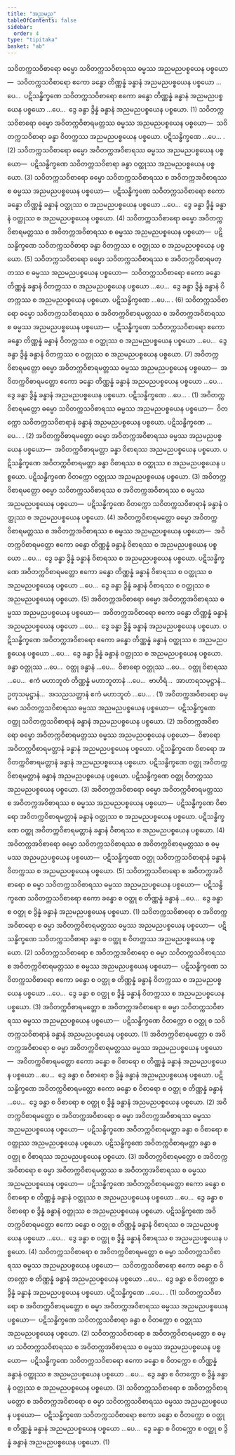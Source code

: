 ```yaml
---
title: "အညမည"
tableOfContents: false
sidebar:
  order: 4
type: "tipitaka"
basket: "ab"
---
```



<DynamicBreadcrumb />

<Division number="92">

<Paragraph number="382">
သဝိတက္ကသဝိစာရော ဓမ္မော သဝိတက္ကသဝိစာရဿ ဓမ္မဿ အညမညပစ္စယေန ပစ္စယော—  သဝိတက္ကသဝိစာရော ဧကော ခန္ဓော တိဏ္ဏန္နံ ခန္ဓာနံ အညမညပစ္စယေန ပစ္စယော …ပေ…  ပဋိသန္ဓိက္ခဏေ သဝိတက္ကသဝိစာရော ဧကော ခန္ဓော တိဏ္ဏန္နံ ခန္ဓာနံ အညမညပစ္စယေန ပစ္စယော …ပေ…  ဒွေ ခန္ဓာ ဒွိန္နံ ခန္ဓာနံ အညမညပစ္စယေန ပစ္စယော. (1)
</Paragraph>

<Paragraph number="383">
သဝိတက္ကသဝိစာရော ဓမ္မော အဝိတက္ကဝိစာရမတ္တဿ ဓမ္မဿ အညမညပစ္စယေန ပစ္စယော—  သဝိတက္ကသဝိစာရာ ခန္ဓာ ဝိတက္ကဿ အညမညပစ္စယေန ပစ္စယော. ပဋိသန္ဓိက္ခဏေ …ပေ… . (2)
</Paragraph>

<Paragraph number="384">
သဝိတက္ကသဝိစာရော ဓမ္မော အဝိတက္ကအဝိစာရဿ ဓမ္မဿ အညမညပစ္စယေန ပစ္စယော—  ပဋိသန္ဓိက္ခဏေ သဝိတက္ကသဝိစာရာ ခန္ဓာ ဝတ္ထုဿ အညမညပစ္စယေန ပစ္စယော. (3)
</Paragraph>

<Paragraph number="385">
သဝိတက္ကသဝိစာရော ဓမ္မော သဝိတက္ကသဝိစာရဿ စ အဝိတက္ကအဝိစာရဿ စ ဓမ္မဿ အညမညပစ္စယေန ပစ္စယော—  ပဋိသန္ဓိက္ခဏေ သဝိတက္ကသဝိစာရော ဧကော ခန္ဓော တိဏ္ဏန္နံ ခန္ဓာနံ ဝတ္ထုဿ စ အညမညပစ္စယေန ပစ္စယော …ပေ…  ဒွေ ခန္ဓာ ဒွိန္နံ ခန္ဓာနံ ဝတ္ထုဿ စ အညမညပစ္စယေန ပစ္စယော. (4)
</Paragraph>

<Paragraph number="386">
သဝိတက္ကသဝိစာရော ဓမ္မော အဝိတက္ကဝိစာရမတ္တဿ စ အဝိတက္ကအဝိစာရဿ စ ဓမ္မဿ အညမညပစ္စယေန ပစ္စယော—  ပဋိသန္ဓိက္ခဏေ သဝိတက္ကသဝိစာရာ ခန္ဓာ ဝိတက္ကဿ စ ဝတ္ထုဿ စ အညမညပစ္စယေန ပစ္စယော. (5)
</Paragraph>

<Paragraph number="387">
သဝိတက္ကသဝိစာရော ဓမ္မော သဝိတက္ကသဝိစာရဿ စ အဝိတက္ကဝိစာရမတ္တဿ စ ဓမ္မဿ အညမညပစ္စယေန ပစ္စယော—  သဝိတက္ကသဝိစာရော ဧကော ခန္ဓော တိဏ္ဏန္နံ ခန္ဓာနံ ဝိတက္ကဿ စ အညမညပစ္စယေန ပစ္စယော …ပေ…  ဒွေ ခန္ဓာ ဒွိန္နံ ခန္ဓာနံ ဝိတက္ကဿ စ အညမညပစ္စယေန ပစ္စယော. ပဋိသန္ဓိက္ခဏေ …ပေ… . (6)
</Paragraph>

<Paragraph number="388">
သဝိတက္ကသဝိစာရော ဓမ္မော သဝိတက္ကသဝိစာရဿ စ အဝိတက္ကဝိစာရမတ္တဿ စ အဝိတက္ကအဝိစာရဿ စ ဓမ္မဿ အညမညပစ္စယေန ပစ္စယော—  ပဋိသန္ဓိက္ခဏေ သဝိတက္ကသဝိစာရော ဧကော ခန္ဓော တိဏ္ဏန္နံ ခန္ဓာနံ ဝိတက္ကဿ စ ဝတ္ထုဿ စ အညမညပစ္စယေန ပစ္စယော …ပေ…  ဒွေ ခန္ဓာ ဒွိန္နံ ခန္ဓာနံ ဝိတက္ကဿ စ ဝတ္ထုဿ စ အညမညပစ္စယေန ပစ္စယော. (7)
</Paragraph>

</Division>
<Division number="93">

<Paragraph number="389">
အဝိတက္ကဝိစာရမတ္တော ဓမ္မော အဝိတက္ကဝိစာရမတ္တဿ ဓမ္မဿ အညမညပစ္စယေန ပစ္စယော—  အဝိတက္ကဝိစာရမတ္တော ဧကော ခန္ဓော တိဏ္ဏန္နံ ခန္ဓာနံ အညမညပစ္စယေန ပစ္စယော …ပေ…  ဒွေ ခန္ဓာ ဒွိန္နံ ခန္ဓာနံ အညမညပစ္စယေန ပစ္စယော. ပဋိသန္ဓိက္ခဏေ …ပေ… . (1)
</Paragraph>

<Paragraph number="390">
အဝိတက္ကဝိစာရမတ္တော ဓမ္မော သဝိတက္ကသဝိစာရဿ ဓမ္မဿ အညမညပစ္စယေန ပစ္စယော—  ဝိတက္ကော သဝိတက္ကသဝိစာရာနံ ခန္ဓာနံ အညမညပစ္စယေန ပစ္စယော. ပဋိသန္ဓိက္ခဏေ …ပေ… . (2)
</Paragraph>

<Paragraph number="391">
အဝိတက္ကဝိစာရမတ္တော ဓမ္မော အဝိတက္ကအဝိစာရဿ ဓမ္မဿ အညမညပစ္စယေန ပစ္စယော—  အဝိတက္ကဝိစာရမတ္တာ ခန္ဓာ ဝိစာရဿ အညမညပစ္စယေန ပစ္စယော. ပဋိသန္ဓိက္ခဏေ အဝိတက္ကဝိစာရမတ္တာ ခန္ဓာ ဝိစာရဿ စ ဝတ္ထုဿ စ အညမညပစ္စယေန ပစ္စယော. ပဋိသန္ဓိက္ခဏေ ဝိတက္ကော ဝတ္ထုဿ အညမညပစ္စယေန ပစ္စယော. (3)
</Paragraph>

<Paragraph number="392">
အဝိတက္ကဝိစာရမတ္တော ဓမ္မော သဝိတက္ကသဝိစာရဿ စ အဝိတက္ကအဝိစာရဿ စ ဓမ္မဿ အညမညပစ္စယေန ပစ္စယော—  ပဋိသန္ဓိက္ခဏေ ဝိတက္ကော သဝိတက္ကသဝိစာရာနံ ခန္ဓာနံ ဝတ္ထုဿ စ အညမညပစ္စယေန ပစ္စယော. (4)
</Paragraph>

<Paragraph number="393">
အဝိတက္ကဝိစာရမတ္တော ဓမ္မော အဝိတက္ကဝိစာရမတ္တဿ စ အဝိတက္ကအဝိစာရဿ စ ဓမ္မဿ အညမညပစ္စယေန ပစ္စယော—  အဝိတက္ကဝိစာရမတ္တော ဧကော ခန္ဓော တိဏ္ဏန္နံ ခန္ဓာနံ ဝိစာရဿ စ အညမညပစ္စယေန ပစ္စယော …ပေ…  ဒွေ ခန္ဓာ ဒွိန္နံ ခန္ဓာနံ ဝိစာရဿ စ အညမညပစ္စယေန ပစ္စယော. ပဋိသန္ဓိက္ခဏေ အဝိတက္ကဝိစာရမတ္တော ဧကော ခန္ဓော တိဏ္ဏန္နံ ခန္ဓာနံ ဝိစာရဿ စ ဝတ္ထုဿ စ အညမညပစ္စယေန ပစ္စယော …ပေ…  ဒွေ ခန္ဓာ ဒွိန္နံ ခန္ဓာနံ ဝိစာရဿ စ ဝတ္ထုဿ စ အညမညပစ္စယေန ပစ္စယော. (5)
</Paragraph>

</Division>
<Division number="94">

<Paragraph number="394">
အဝိတက္ကအဝိစာရော ဓမ္မော အဝိတက္ကအဝိစာရဿ ဓမ္မဿ အညမညပစ္စယေန ပစ္စယော—  အဝိတက္ကအဝိစာရော ဧကော ခန္ဓော တိဏ္ဏန္နံ ခန္ဓာနံ အညမညပစ္စယေန ပစ္စယော …ပေ…  ဒွေ ခန္ဓာ ဒွိန္နံ ခန္ဓာနံ အညမညပစ္စယေန ပစ္စယော. ပဋိသန္ဓိက္ခဏေ အဝိတက္ကအဝိစာရော ဧကော ခန္ဓော တိဏ္ဏန္နံ ခန္ဓာနံ ဝတ္ထုဿ စ အညမညပစ္စယေန ပစ္စယော …ပေ…  ဒွေ ခန္ဓာ ဒွိန္နံ ခန္ဓာနံ ဝတ္ထုဿ စ အညမညပစ္စယေန ပစ္စယော. ခန္ဓာ ဝတ္ထုဿ …ပေ…  ဝတ္ထု ခန္ဓာနံ …ပေ…  ဝိစာရော ဝတ္ထုဿ …ပေ…  ဝတ္ထု ဝိစာရဿ …ပေ…  ဧကံ မဟာဘူတံ တိဏ္ဏန္နံ မဟာဘူတာနံ …ပေ…  ဗာဟိရံ…  အာဟာရသမုဋ္ဌာနံ…  ဥတုသမုဋ္ဌာနံ…  အသညသတ္တာနံ ဧကံ မဟာဘူတံ …ပေ… . (1)
</Paragraph>

<Paragraph number="395">
အဝိတက္ကအဝိစာရော ဓမ္မော သဝိတက္ကသဝိစာရဿ ဓမ္မဿ အညမညပစ္စယေန ပစ္စယော—  ပဋိသန္ဓိက္ခဏေ ဝတ္ထု သဝိတက္ကသဝိစာရာနံ ခန္ဓာနံ အညမညပစ္စယေန ပစ္စယော. (2)
</Paragraph>

<Paragraph number="396">
အဝိတက္ကအဝိစာရော ဓမ္မော အဝိတက္ကဝိစာရမတ္တဿ ဓမ္မဿ အညမညပစ္စယေန ပစ္စယော—  ဝိစာရော အဝိတက္ကဝိစာရမတ္တာနံ ခန္ဓာနံ အညမညပစ္စယေန ပစ္စယော. ပဋိသန္ဓိက္ခဏေ ဝိစာရော အဝိတက္ကဝိစာရမတ္တာနံ ခန္ဓာနံ အညမညပစ္စယေန ပစ္စယော. ပဋိသန္ဓိက္ခဏေ ဝတ္ထု အဝိတက္ကဝိစာရမတ္တာနံ ခန္ဓာနံ အညမညပစ္စယေန ပစ္စယော. ပဋိသန္ဓိက္ခဏေ ဝတ္ထု ဝိတက္ကဿ အညမညပစ္စယေန ပစ္စယော. (3)
</Paragraph>

<Paragraph number="397">
အဝိတက္ကအဝိစာရော ဓမ္မော အဝိတက္ကဝိစာရမတ္တဿ စ အဝိတက္ကအဝိစာရဿ စ ဓမ္မဿ အညမညပစ္စယေန ပစ္စယော—  ပဋိသန္ဓိက္ခဏေ ဝိစာရော အဝိတက္ကဝိစာရမတ္တာနံ ခန္ဓာနံ ဝတ္ထုဿ စ အညမညပစ္စယေန ပစ္စယော. ပဋိသန္ဓိက္ခဏေ ဝတ္ထု အဝိတက္ကဝိစာရမတ္တာနံ ခန္ဓာနံ ဝိစာရဿ စ အညမညပစ္စယေန ပစ္စယော. (4)
</Paragraph>

<Paragraph number="398">
အဝိတက္ကအဝိစာရော ဓမ္မော သဝိတက္ကသဝိစာရဿ စ အဝိတက္ကဝိစာရမတ္တဿ စ ဓမ္မဿ အညမညပစ္စယေန ပစ္စယော—  ပဋိသန္ဓိက္ခဏေ ဝတ္ထု သဝိတက္ကသဝိစာရာနံ ခန္ဓာနံ ဝိတက္ကဿ စ အညမညပစ္စယေန ပစ္စယော. (5)
</Paragraph>

</Division>
<Division number="95">

<Paragraph number="399">
သဝိတက္ကသဝိစာရော စ အဝိတက္ကအဝိစာရော စ ဓမ္မာ သဝိတက္ကသဝိစာရဿ ဓမ္မဿ အညမညပစ္စယေန ပစ္စယော—  ပဋိသန္ဓိက္ခဏေ သဝိတက္ကသဝိစာရော ဧကော ခန္ဓော စ ဝတ္ထု စ တိဏ္ဏန္နံ ခန္ဓာနံ …ပေ…  ဒွေ ခန္ဓာ စ ဝတ္ထု စ ဒွိန္နံ ခန္ဓာနံ အညမညပစ္စယေန ပစ္စယော. (1)
</Paragraph>

<Paragraph number="400">
သဝိတက္ကသဝိစာရော စ အဝိတက္ကအဝိစာရော စ ဓမ္မာ အဝိတက္ကဝိစာရမတ္တဿ ဓမ္မဿ အညမညပစ္စယေန ပစ္စယော—  ပဋိသန္ဓိက္ခဏေ သဝိတက္ကသဝိစာရာ ခန္ဓာ စ ဝတ္ထု စ ဝိတက္ကဿ အညမညပစ္စယေန ပစ္စယော. (2)
</Paragraph>

<Paragraph number="401">
သဝိတက္ကသဝိစာရော စ အဝိတက္ကအဝိစာရော စ ဓမ္မာ သဝိတက္ကသဝိစာရဿ စ အဝိတက္ကဝိစာရမတ္တဿ စ ဓမ္မဿ အညမညပစ္စယေန ပစ္စယော—  ပဋိသန္ဓိက္ခဏေ သဝိတက္ကသဝိစာရော ဧကော ခန္ဓော စ ဝတ္ထု စ တိဏ္ဏန္နံ ခန္ဓာနံ ဝိတက္ကဿ စ အညမညပစ္စယေန ပစ္စယော …ပေ…  ဒွေ ခန္ဓာ စ ဝတ္ထု စ ဒွိန္နံ ခန္ဓာနံ ဝိတက္ကဿ စ အညမညပစ္စယေန ပစ္စယော. (3)
</Paragraph>

</Division>
<Division number="96">

<Paragraph number="402">
အဝိတက္ကဝိစာရမတ္တော စ အဝိတက္ကအဝိစာရော စ ဓမ္မာ သဝိတက္ကသဝိစာရဿ ဓမ္မဿ အညမညပစ္စယေန ပစ္စယော—  ပဋိသန္ဓိက္ခဏေ ဝိတက္ကော စ ဝတ္ထု စ သဝိတက္ကသဝိစာရာနံ ခန္ဓာနံ အညမညပစ္စယေန ပစ္စယော. (1)
</Paragraph>

<Paragraph number="403">
အဝိတက္ကဝိစာရမတ္တော စ အဝိတက္ကအဝိစာရော စ ဓမ္မာ အဝိတက္ကဝိစာရမတ္တဿ ဓမ္မဿ အညမညပစ္စယေန ပစ္စယော—  အဝိတက္ကဝိစာရမတ္တော ဧကော ခန္ဓော စ ဝိစာရော စ တိဏ္ဏန္နံ ခန္ဓာနံ အညမညပစ္စယေန ပစ္စယော …ပေ…  ဒွေ ခန္ဓာ စ ဝိစာရော စ ဒွိန္နံ ခန္ဓာနံ အညမညပစ္စယေန ပစ္စယော. ပဋိသန္ဓိက္ခဏေ အဝိတက္ကဝိစာရမတ္တော ဧကော ခန္ဓော စ ဝိစာရော စ ဝတ္ထု စ တိဏ္ဏန္နံ ခန္ဓာနံ …ပေ…  ဒွေ ခန္ဓာ စ ဝိစာရော စ ဝတ္ထု စ ဒွိန္နံ ခန္ဓာနံ အညမညပစ္စယေန ပစ္စယော. (2)
</Paragraph>

<Paragraph number="404">
အဝိတက္ကဝိစာရမတ္တော စ အဝိတက္ကအဝိစာရော စ ဓမ္မာ အဝိတက္ကအဝိစာရဿ ဓမ္မဿ အညမညပစ္စယေန ပစ္စယော—  ပဋိသန္ဓိက္ခဏေ အဝိတက္ကဝိစာရမတ္တာ ခန္ဓာ စ ဝိစာရော စ ဝတ္ထုဿ အညမညပစ္စယေန ပစ္စယော. ပဋိသန္ဓိက္ခဏေ အဝိတက္ကဝိစာရမတ္တာ ခန္ဓာ စ ဝတ္ထု စ ဝိစာရဿ အညမညပစ္စယေန ပစ္စယော. (3)
</Paragraph>

<Paragraph number="405">
အဝိတက္ကဝိစာရမတ္တော စ အဝိတက္ကအဝိစာရော စ ဓမ္မာ အဝိတက္ကဝိစာရမတ္တဿ စ အဝိတက္ကအဝိစာရဿ စ ဓမ္မဿ အညမညပစ္စယေန ပစ္စယော—  ပဋိသန္ဓိက္ခဏေ အဝိတက္ကဝိစာရမတ္တော ဧကော ခန္ဓော စ ဝိစာရော စ တိဏ္ဏန္နံ ခန္ဓာနံ ဝတ္ထုဿ စ အညမညပစ္စယေန ပစ္စယော …ပေ…  ဒွေ ခန္ဓာ စ ဝိစာရော စ ဒွိန္နံ ခန္ဓာနံ ဝတ္ထုဿ စ အညမညပစ္စယေန ပစ္စယော. ပဋိသန္ဓိက္ခဏေ အဝိတက္ကဝိစာရမတ္တော ဧကော ခန္ဓော စ ဝတ္ထု စ တိဏ္ဏန္နံ ခန္ဓာနံ ဝိစာရဿ စ အညမညပစ္စယေန ပစ္စယော …ပေ…  ဒွေ ခန္ဓာ စ ဝတ္ထု စ ဒွိန္နံ ခန္ဓာနံ ဝိစာရဿ စ အညမညပစ္စယေန ပစ္စယော. (4)
</Paragraph>

</Division>
<Division number="97">

<Paragraph number="406">
သဝိတက္ကသဝိစာရော စ အဝိတက္ကဝိစာရမတ္တော စ ဓမ္မာ သဝိတက္ကသဝိစာရဿ ဓမ္မဿ အညမညပစ္စယေန ပစ္စယော—  သဝိတက္ကသဝိစာရော ဧကော ခန္ဓော စ ဝိတက္ကော စ တိဏ္ဏန္နံ ခန္ဓာနံ အညမညပစ္စယေန ပစ္စယော …ပေ…  ဒွေ ခန္ဓာ စ ဝိတက္ကော စ ဒွိန္နံ ခန္ဓာနံ အညမညပစ္စယေန ပစ္စယော. ပဋိသန္ဓိက္ခဏေ …ပေ… . (1)
</Paragraph>

<Paragraph number="407">
သဝိတက္ကသဝိစာရော စ အဝိတက္ကဝိစာရမတ္တော စ ဓမ္မာ အဝိတက္ကအဝိစာရဿ ဓမ္မဿ အညမညပစ္စယေန ပစ္စယော—  ပဋိသန္ဓိက္ခဏေ သဝိတက္ကသဝိစာရာ ခန္ဓာ စ ဝိတက္ကော စ ဝတ္ထုဿ အညမညပစ္စယေန ပစ္စယော. (2)
</Paragraph>

<Paragraph number="408">
သဝိတက္ကသဝိစာရော စ အဝိတက္ကဝိစာရမတ္တော စ ဓမ္မာ သဝိတက္ကသဝိစာရဿ စ အဝိတက္ကအဝိစာရဿ စ ဓမ္မဿ အညမညပစ္စယေန ပစ္စယော—  ပဋိသန္ဓိက္ခဏေ သဝိတက္ကသဝိစာရော ဧကော ခန္ဓော စ ဝိတက္ကော စ တိဏ္ဏန္နံ ခန္ဓာနံ ဝတ္ထုဿ စ အညမညပစ္စယေန ပစ္စယော …ပေ…  ဒွေ ခန္ဓာ စ ဝိတက္ကော စ ဒွိန္နံ ခန္ဓာနံ ဝတ္ထုဿ စ အညမညပစ္စယေန ပစ္စယော. (3)
</Paragraph>

<Paragraph number="409">
သဝိတက္ကသဝိစာရော စ အဝိတက္ကဝိစာရမတ္တော စ အဝိတက္ကအဝိစာရော စ ဓမ္မာ သဝိတက္ကသဝိစာရဿ ဓမ္မဿ အညမညပစ္စယေန ပစ္စယော—  ပဋိသန္ဓိက္ခဏေ သဝိတက္ကသဝိစာရော ဧကော ခန္ဓော စ ဝိတက္ကော စ ဝတ္ထု စ တိဏ္ဏန္နံ ခန္ဓာနံ အညမညပစ္စယေန ပစ္စယော …ပေ…  ဒွေ ခန္ဓာ စ ဝိတက္ကော စ ဝတ္ထု စ ဒွိန္နံ ခန္ဓာနံ အညမညပစ္စယေန ပစ္စယော. (1)
</Paragraph>
</Division>